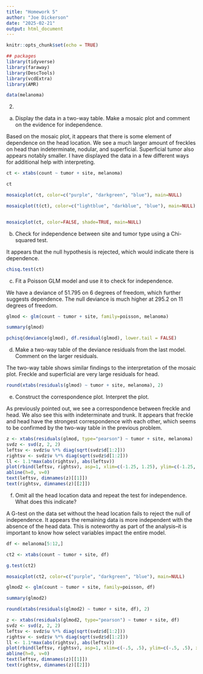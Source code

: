 ```yaml
---
title: "Homework 5"
author: "Joe Dickerson"
date: "2025-02-21"
output: html_document
---
```


```r
knitr::opts_chunk$set(echo = TRUE)
```

```r

## packages
library(tidyverse)
library(faraway)
library(DescTools)
library(vcdExtra)
library(AMR)

data(melanoma)


```

2.

(a) Display the data in a two-way table. Make a mosaic plot and comment on the evidence for independence.

Based on the mosaic plot, it appears that there is some element of dependence on the head location. We see a much larger amount of freckles on head than indeterminate, nodular, and superficial. Superficial tumor also appears notably smaller. I have displayed the data in a few different ways for additional help with interpreting.

```r

ct <- xtabs(count ~ tumor + site, melanoma)

ct

mosaicplot(ct, color=c("purple", "darkgreen", "blue"), main=NULL)

mosaicplot(t(ct), color=c("lightblue", "darkblue", "blue"), main=NULL)


mosaicplot(ct, color=FALSE, shade=TRUE, main=NULL)

```

(b) Check for independence between site and tumor type using a Chi-squared test.

It appears that the null hypothesis is rejected, which would indicate there is dependence.

```r

chisq.test(ct)

```

(c) Fit a Poisson GLM model and use it to check for independence.

We have a deviance of 51.795 on 6 degrees of freedom, which further suggests dependence. The null deviance is much higher at 295.2 on 11 degrees of freedom.

```r

glmod <- glm(count ~ tumor + site, family=poisson, melanoma)

summary(glmod)

pchisq(deviance(glmod), df.residual(glmod), lower.tail = FALSE)

```

(d) Make a two-way table of the deviance residuals from the last model. Comment on the larger residuals.

The two-way table shows similar findings to the interpretation of the mosaic plot. Freckle and superficial are very large residuals for head.

```r

round(xtabs(residuals(glmod) ~ tumor + site, melanoma), 2)

```

(e) Construct the correspondence plot. Interpret the plot.

As previously pointed out, we see a correspondence between freckle and head. We also see this with indeterminate and trunk. It appears that freckle and head have the strongest correspondence with each other, which seems to be confirmed by the two-way table in the previous problem.

```r

z <- xtabs(residuals(glmod, type="pearson") ~ tumor + site, melanoma)
svdz <- svd(z, 2, 2)
leftsv <- svdz$u %*% diag(sqrt(svdz$d[1:2]))
rightsv <- svdz$v %*% diag(sqrt(svdz$d[1:2]))
ll <- 1.1*max(abs(rightsv), abs(leftsv))
plot(rbind(leftsv, rightsv), asp=1, xlim=c(-1.25, 1.25), ylim=c(-1.25, 1.25), xlab="SV1", ylab="SV2", type = "n")
abline(h=0, v=0)
text(leftsv, dimnames(z)[[1]])
text(rightsv, dimnames(z)[[2]])

```

(f) Omit all the head location data and repeat the test for independence. What does this indicate?

A G-test on the data set without the head location fails to reject the null of independence. It appears the remaining data is more independent with the absence of the head data. This is noteworthy as part of the analysis--it is important to know how select variables impact the entire model.  

```r

df <- melanoma[5:12,]

ct2 <- xtabs(count ~ tumor + site, df)

g.test(ct2)

mosaicplot(ct2, color=c("purple", "darkgreen", "blue"), main=NULL)

glmod2 <- glm(count ~ tumor + site, family=poisson, df)

summary(glmod2)

round(xtabs(residuals(glmod2) ~ tumor + site, df), 2)

z <- xtabs(residuals(glmod2, type="pearson") ~ tumor + site, df)
svdz <- svd(z, 2, 2)
leftsv <- svdz$u %*% diag(sqrt(svdz$d[1:2]))
rightsv <- svdz$v %*% diag(sqrt(svdz$d[1:2]))
ll <- 1.1*max(abs(rightsv), abs(leftsv))
plot(rbind(leftsv, rightsv), asp=1, xlim=c(-.5, .5), ylim=c(-.5, .5), xlab="SV1", ylab="SV2", type = "n")
abline(h=0, v=0)
text(leftsv, dimnames(z)[[1]])
text(rightsv, dimnames(z)[[2]])


```
